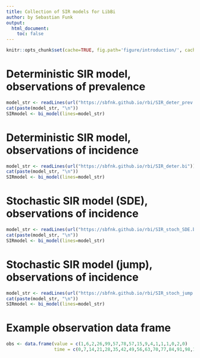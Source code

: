 ```yaml
---
title: Collection of SIR models for LibBi
author: by Sebastian Funk
output:
  html_document:
    toc: false
---
```


```r
knitr::opts_chunk$set(cache=TRUE, fig.path='figure/introduction/', cache.path='cache/introduction/' ,fig.cap='', fig.align="center", message=FALSE, tidy=TRUE, warning=FALSE)
```

# Deterministic SIR model, observations of prevalence

```r
model_str <- readLines(url("https://sbfnk.github.io/rbi/SIR_deter_prev.bi"))
cat(paste(model_str, "\n"))
SIRmodel <- bi_model(lines=model_str)
```

# Deterministic SIR model, observations of incidence

```r
model_str <- readLines(url("https://sbfnk.github.io/rbi/SIR_deter.bi"))
cat(paste(model_str, "\n"))
SIRmodel <- bi_model(lines=model_str)
```

# Stochastic SIR model (SDE), observations of incidence

```r
model_str <- readLines(url("https://sbfnk.github.io/rbi/SIR_stoch_SDE.bi"))
cat(paste(model_str, "\n"))
SIRmodel <- bi_model(lines=model_str)
```

# Stochastic SIR model (jump), observations of incidence

```r
model_str <- readLines(url("https://sbfnk.github.io/rbi/SIR_stoch_jump.bi"))
cat(paste(model_str, "\n"))
SIRmodel <- bi_model(lines=model_str)
```


# Example observation data frame

```r
obs <- data.frame(value = c(1,6,2,26,99,57,78,57,15,9,4,1,1,1,0,2,0)
                  time = c(0,7,14,21,28,35,42,49,56,63,70,77,84,91,98,105,112))
```
